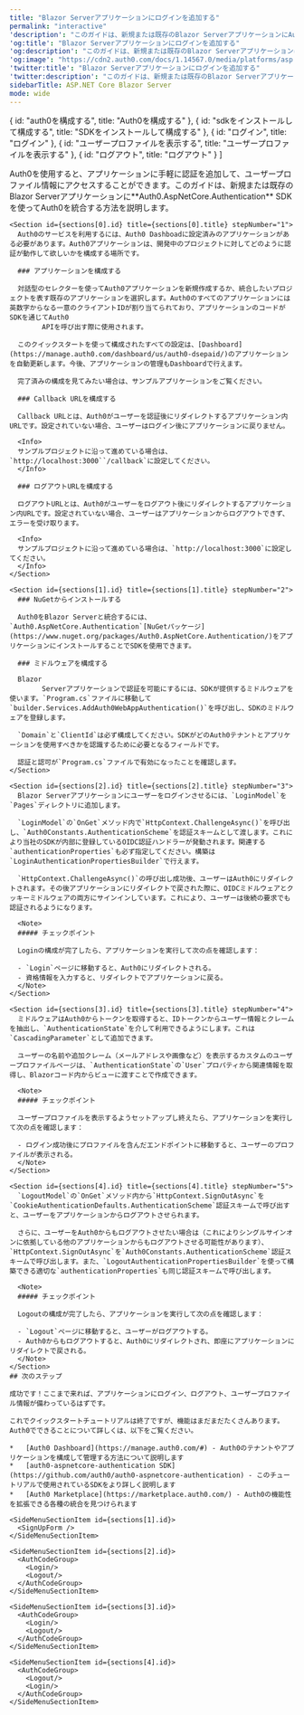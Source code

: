 ```yaml
---
title: "Blazor Serverアプリケーションにログインを追加する"
permalink: "interactive"
'description': "このガイドは、新規または既存のBlazor ServerアプリケーションにAuth0.AspNetCore.Authentication SDKを使ってAuth0を統合する方法を説明します。"
'og:title': "Blazor Serverアプリケーションにログインを追加する"
'og:description': "このガイドは、新規または既存のBlazor ServerアプリケーションにAuth0.AspNetCore.Authentication SDKを使ってAuth0を統合する方法を説明します。"
'og:image': "https://cdn2.auth0.com/docs/1.14567.0/media/platforms/asp.png"
'twitter:title': "Blazor Serverアプリケーションにログインを追加する"
'twitter:description': "このガイドは、新規または既存のBlazor ServerアプリケーションにAuth0.AspNetCore.Authentication SDKを使ってAuth0を統合する方法を説明します。"
sidebarTitle: ASP.NET Core Blazor Server
mode: wide
---
```





  { id: "auth0を構成する", title: "Auth0を構成する" },
  { id: "sdkをインストールして構成する", title: "SDKをインストールして構成する" },
  { id: "ログイン", title: "ログイン" },
  { id: "ユーザープロファイルを表示する", title: "ユーザープロファイルを表示する" },
  { id: "ログアウト", title: "ログアウト" }
]

<Recipe>
  <Content>
    Auth0を使用すると、アプリケーションに手軽に認証を追加して、ユーザープロファイル情報にアクセスすることができます。このガイドは、新規または既存のBlazor
        Serverアプリケーションに**Auth0.AspNetCore.Authentication** SDKを使ってAuth0を統合する方法を説明します。

    <Section id={sections[0].id} title={sections[0].title} stepNumber="1">
      Auth0のサービスを利用するには、Auth0 Dashboadに設定済みのアプリケーションがある必要があります。Auth0アプリケーションは、開発中のプロジェクトに対してどのように認証が動作して欲しいかを構成する場所です。

      ### アプリケーションを構成する

      対話型のセレクターを使ってAuth0アプリケーションを新規作成するか、統合したいプロジェクトを表す既存のアプリケーションを選択します。Auth0のすべてのアプリケーションには英数字からなる一意のクライアントIDが割り当てられており、アプリケーションのコードがSDKを通じてAuth0
            APIを呼び出す際に使用されます。

      このクイックスタートを使って構成されたすべての設定は、[Dashboard](https://manage.auth0.com/dashboard/us/auth0-dsepaid/)のアプリケーションを自動更新します。今後、アプリケーションの管理もDashboardで行えます。

      完了済みの構成を見てみたい場合は、サンプルアプリケーションをご覧ください。

      ### Callback URLを構成する

      Callback URLとは、Auth0がユーザーを認証後にリダイレクトするアプリケーション内URLです。設定されていない場合、ユーザーはログイン後にアプリケーションに戻りません。

      <Info>
      サンプルプロジェクトに沿って進めている場合は、`http://localhost:3000``/callback`に設定してください。
      </Info>

      ### ログアウトURLを構成する

      ログアウトURLとは、Auth0がユーザーをログアウト後にリダイレクトするアプリケーション内URLです。設定されていない場合、ユーザーはアプリケーションからログアウトできず、エラーを受け取ります。

      <Info>
      サンプルプロジェクトに沿って進めている場合は、`http://localhost:3000`に設定してください。
      </Info>
    </Section>

    <Section id={sections[1].id} title={sections[1].title} stepNumber="2">
      ### NuGetからインストールする

      Auth0をBlazor Serverと統合するには、`Auth0.AspNetCore.Authentication`[NuGetパッケージ](https://www.nuget.org/packages/Auth0.AspNetCore.Authentication/)をアプリケーションにインストールすることでSDKを使用できます。

      ### ミドルウェアを構成する

      Blazor
            Serverアプリケーションで認証を可能にするには、SDKが提供するミドルウェアを使います。`Program.cs`ファイルに移動して`builder.Services.AddAuth0WebAppAuthentication()`を呼び出し、SDKのミドルウェアを登録します。

      `Domain`と`ClientId`は必ず構成してください。SDKがどのAuth0テナントとアプリケーションを使用すべきかを認識するために必要となるフィールドです。

      認証と認可が`Program.cs`ファイルで有効になったことを確認します。
    </Section>

    <Section id={sections[2].id} title={sections[2].title} stepNumber="3">
      Blazor Serverアプリケーションにユーザーをログインさせるには、`LoginModel`を`Pages`ディレクトリに追加します。

      `LoginModel`の`OnGet`メソッド内で`HttpContext.ChallengeAsync()`を呼び出し、`Auth0Constants.AuthenticationScheme`を認証スキームとして渡します。これにより当社のSDKが内部に登録しているOIDC認証ハンドラーが発動されます。関連する`authenticationProperties`も必ず指定してください。構築は`LoginAuthenticationPropertiesBuilder`で行えます。

      `HttpContext.ChallengeAsync()`の呼び出し成功後、ユーザーはAuth0にリダイレクトされます。その後アプリケーションにリダイレクトで戻された際に、OIDCミドルウェアとクッキーミドルウェアの両方にサインインしています。これにより、ユーザーは後続の要求でも認証されるようになります。

      <Note>
      ##### チェックポイント

      Loginの構成が完了したら、アプリケーションを実行して次の点を確認します：

      - `Login`ページに移動すると、Auth0にリダイレクトされる。
      - 資格情報を入力すると、リダイレクトでアプリケーションに戻る。
      </Note>
    </Section>

    <Section id={sections[3].id} title={sections[3].title} stepNumber="4">
      ミドルウェアはAuth0からトークンを取得すると、IDトークンからユーザー情報とクレームを抽出し、`AuthenticationState`を介して利用できるようにします。これは`CascadingParameter`として追加できます。

      ユーザーの名前や追加クレーム（メールアドレスや画像など）を表示するカスタムのユーザープロファイルページは、`AuthenticationState`の`User`プロパティから関連情報を取得し、Blazorコード内からビューに渡すことで作成できます。

      <Note>
      ##### チェックポイント

      ユーザープロファイルを表示するようセットアップし終えたら、アプリケーションを実行して次の点を確認します：

      - ログイン成功後にプロファイルを含んだエンドポイントに移動すると、ユーザーのプロファイルが表示される。
      </Note>
    </Section>

    <Section id={sections[4].id} title={sections[4].title} stepNumber="5">
      `LogoutModel`の`OnGet`メソッド内から`HttpContext.SignOutAsync`を`CookieAuthenticationDefaults.AuthenticationScheme`認証スキームで呼び出すと、ユーザーをアプリケーションからログアウトさせられます。

      さらに、ユーザーをAuth0からもログアウトさせたい場合は（これによりシングルサインオンに依拠している他のアプリケーションからもログアウトさせる可能性があります）、`HttpContext.SignOutAsync`を`Auth0Constants.AuthenticationScheme`認証スキームで呼び出します。また、`LogoutAuthenticationPropertiesBuilder`を使って構築できる適切な`authenticationProperties`も同じ認証スキームで呼び出します。

      <Note>
      ##### チェックポイント

      Logoutの構成が完了したら、アプリケーションを実行して次の点を確認します：

      - `Logout`ページに移動すると、ユーザーがログアウトする。
      - Auth0からもログアウトすると、Auth0にリダイレクトされ、即座にアプリケーションにリダイレクトで戻される。
      </Note>
    </Section>
    ## 次のステップ

    成功です！ここまで来れば、アプリケーションにログイン、ログアウト、ユーザープロファイル情報が備わっているはずです。

    これでクイックスタートチュートリアルは終了ですが、機能はまだまだたくさんあります。Auth0でできることについて詳しくは、以下をご覧ください。

    *   [Auth0 Dashboard](https://manage.auth0.com/#) - Auth0のテナントやアプリケーションを構成して管理する方法について説明します
    *   [auth0-aspnetcore-authentication SDK](https://github.com/auth0/auth0-aspnetcore-authentication) - このチュートリアルで使用されているSDKをより詳しく説明します
    *   [Auth0 Marketplace](https://marketplace.auth0.com/) - Auth0の機能性を拡張できる各種の統合を見つけられます
  </Content>

  <SideMenu sections={sections}>
    <SideMenuSectionItem id={sections[0].id}>
      <SignUpForm />
    </SideMenuSectionItem>

    <SideMenuSectionItem id={sections[1].id}>
      <SignUpForm />
    </SideMenuSectionItem>

    <SideMenuSectionItem id={sections[2].id}>
      <AuthCodeGroup>
        <Login/>
        <Logout/>
      </AuthCodeGroup>
    </SideMenuSectionItem>

    <SideMenuSectionItem id={sections[3].id}>
      <AuthCodeGroup>
        <Login/>
        <Logout/>
      </AuthCodeGroup>
    </SideMenuSectionItem>

    <SideMenuSectionItem id={sections[4].id}>
      <AuthCodeGroup>
        <Logout/>
        <Login/>
      </AuthCodeGroup>
    </SideMenuSectionItem>

  </SideMenu>
</Recipe>
